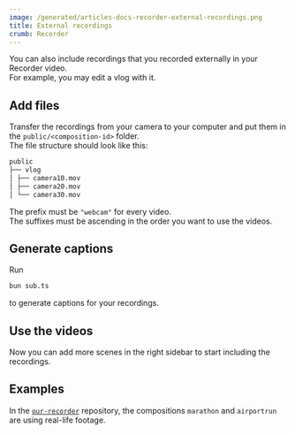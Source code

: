 ```yaml
---
image: /generated/articles-docs-recorder-external-recordings.png
title: External recordings
crumb: Recorder
---
```


You can also include recordings that you recorded externally in your Recorder video.  
For example, you may edit a vlog with it.

## Add files

Transfer the recordings from your camera to your computer and put them in the `public/<composition-id>` folder.  
The file structure should look like this:

```bash title="Assuming the composition id is 'vlog'"
public
├── vlog
│ ├── camera10.mov
│ ├── camera20.mov
│ └── camera30.mov

```

The prefix must be `"webcam"` for every video.  
The suffixes must be ascending in the order you want to use the videos.

## Generate captions

Run

```bash
bun sub.ts
```

to generate captions for your recordings.

## Use the videos

Now you can add more scenes in the right sidebar to start including the recordings.

## Examples

In the [`our-recorder`](https://github.com/remotion-dev/our-recorder) repository, the compositions `marathon` and `airportrun` are using real-life footage.
